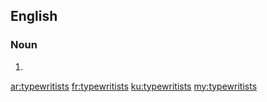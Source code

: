 ==English==

===Noun===
{{head|en}}

# {{plural of|typewritist}}

[[ar:typewritists]]
[[fr:typewritists]]
[[ku:typewritists]]
[[my:typewritists]]
